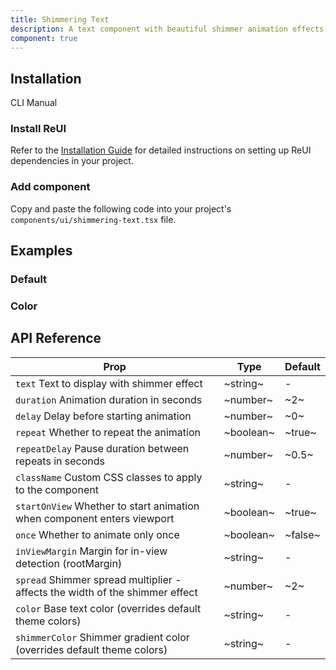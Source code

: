 ```yaml
---
title: Shimmering Text
description: A text component with beautiful shimmer animation effects that glide across the text.
component: true
---
```


## Installation

<Tabs defaultValue="cli">

<TabsList>
  <TabsTrigger value="cli">CLI</TabsTrigger>
  <TabsTrigger value="manual">Manual</TabsTrigger>
</TabsList>

<TabsContent value="cli">
  <CliCommands name="shimmering-text" />
</TabsContent>

<TabsContent value="manual">    
<Steps>

### Install ReUI

Refer to the [Installation Guide](/docs/installation) for detailed instructions on setting up ReUI dependencies in your project.

### Add component

Copy and paste the following code into your project's `components/ui/shimmering-text.tsx` file.

<ComponentPreview name="shimmering-text" />

</Steps>

</TabsContent>

</Tabs>

## Examples

### Default

<ExamplePreview path="shimmering-text/default" />

### Color

<ExamplePreview path="shimmering-text/color" />

## API Reference

| Prop                                                                                                    | Type      | Default |
| ------------------------------------------------------------------------------------------------------- | --------- | ------- |
| `text` <PopoverInfo>Text to display with shimmer effect</PopoverInfo>                                   | ~string~  | -       |
| `duration` <PopoverInfo>Animation duration in seconds</PopoverInfo>                                     | ~number~  | ~2~     |
| `delay` <PopoverInfo>Delay before starting animation</PopoverInfo>                                      | ~number~  | ~0~     |
| `repeat` <PopoverInfo>Whether to repeat the animation</PopoverInfo>                                     | ~boolean~ | ~true~  |
| `repeatDelay` <PopoverInfo>Pause duration between repeats in seconds</PopoverInfo>                      | ~number~  | ~0.5~   |
| `className` <PopoverInfo>Custom CSS classes to apply to the component</PopoverInfo>                     | ~string~  | -       |
| `startOnView` <PopoverInfo>Whether to start animation when component enters viewport</PopoverInfo>      | ~boolean~ | ~true~  |
| `once` <PopoverInfo>Whether to animate only once</PopoverInfo>                                          | ~boolean~ | ~false~ |
| `inViewMargin` <PopoverInfo>Margin for in-view detection (rootMargin)</PopoverInfo>                     | ~string~  | -       |
| `spread` <PopoverInfo>Shimmer spread multiplier - affects the width of the shimmer effect</PopoverInfo> | ~number~  | ~2~     |
| `color` <PopoverInfo>Base text color (overrides default theme colors)</PopoverInfo>                     | ~string~  | -       |
| `shimmerColor` <PopoverInfo>Shimmer gradient color (overrides default theme colors)</PopoverInfo>       | ~string~  | -       |
